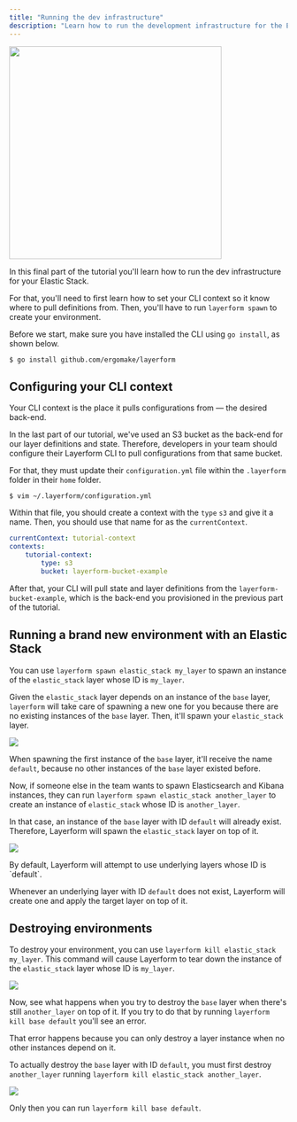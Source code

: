 ```yaml
---
title: "Running the dev infrastructure"
description: "Learn how to run the development infrastructure for the Elastic Stack using the layer definitions we've created."
---
```


<div className="flex justify-center items-center">
    <img src="../images/crocodile-spawn.png" width="384px" />
</div>

In this final part of the tutorial you'll learn how to run the dev infrastructure for your Elastic Stack.

For that, you'll need to first learn how to set your CLI context so it know where to pull definitions from. Then, you'll have to run `layerform spawn` to create your environment.

Before we start, make sure you have installed the CLI using `go install`, as shown below.

```
$ go install github.com/ergomake/layerform
```

## Configuring your CLI context

Your CLI context is the place it pulls configurations from — the desired back-end.

In the last part of our tutorial, we've used an S3 bucket as the back-end for our layer definitions and state. Therefore, developers in your team should configure their Layerform CLI to pull configurations from that same bucket.

For that, they must update their `configuration.yml` file within the `.layerform` folder in their `home` folder.

```
$ vim ~/.layerform/configuration.yml
```

Within that file, you should create a context with the `type` `s3` and give it a name. Then, you should use that name for as the `currentContext`.

```yaml
currentContext: tutorial-context
contexts:
    tutorial-context:
        type: s3
        bucket: layerform-bucket-example
```

After that, your CLI will pull state and layer definitions from the `layerform-bucket-example`, which is the back-end you provisioned in the previous part of the tutorial.

## Running a brand new environment with an Elastic Stack

You can use `layerform spawn elastic_stack my_layer` to spawn an instance of the `elastic_stack` layer whose ID is `my_layer`.

Given the `elastic_stack` layer depends on an instance of the `base` layer, `layerform` will take care of spawning a new one for you because there are no existing instances of the `base` layer. Then, it'll spawn your `elastic_stack` layer.

![](../images/layer_example1.png)

When spawning the first instance of the `base` layer, it'll receive the name `default`, because no other instances of the `base` layer existed before.

Now, if someone else in the team wants to spawn Elasticsearch and Kibana instances, they can run `layerform spawn elastic_stack another_layer` to create an instance of `elastic_stack` whose ID is `another_layer`.

In that case, an instance of the `base` layer with ID `default` will already exist. Therefore, Layerform will spawn the `elastic_stack` layer on top of it.

![](../images/layer_example2.png)

<Note>
By default, Layerform will attempt to use underlying layers whose ID is `default`.

Whenever an underlying layer with ID `default` does not exist, Layerform will create one and apply the target layer on top of it.

</Note>

## Destroying environments

To destroy your environment, you can use `layerform kill elastic_stack my_layer`. This command will cause Layerform to tear down the instance of the `elastic_stack` layer whose ID is `my_layer`.

![](../images/layer_example3.png)

Now, see what happens when you try to destroy the `base` layer when there's still `another_layer` on top of it. If you try to do that by running `layerform kill base default` you'll see an error.

That error happens because you can only destroy a layer instance when no other instances depend on it.

To actually destroy the `base` layer with ID `default`, you must first destroy `another_layer` running `layerform kill elastic_stack another_layer`.

![](../images/layer_example4.png)

Only then you can run `layerform kill base default`.
